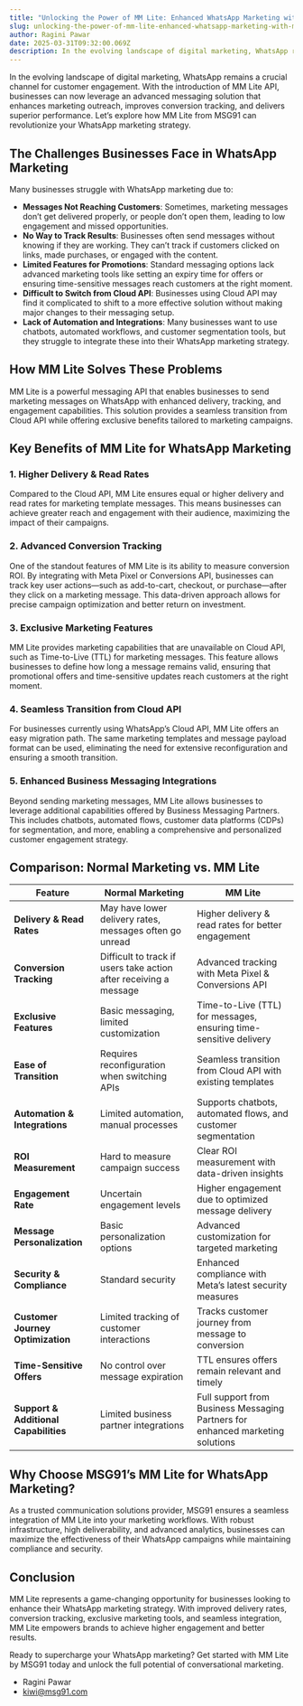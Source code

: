```yaml
---
title: "Unlocking the Power of MM Lite: Enhanced WhatsApp Marketing with MSG91"
slug: unlocking-the-power-of-mm-lite-enhanced-whatsapp-marketing-with-msg91
author: Ragini Pawar
date: 2025-03-31T09:32:00.069Z
description: In the evolving landscape of digital marketing, WhatsApp remains a crucial channel for customer engagement.
---
```


In the evolving landscape of digital marketing, WhatsApp remains a crucial channel for customer engagement. With the introduction of MM Lite API, businesses can now leverage an advanced messaging solution that enhances marketing outreach, improves conversion tracking, and delivers superior performance. Let’s explore how MM Lite from MSG91 can revolutionize your WhatsApp marketing strategy.

## **The Challenges Businesses Face in WhatsApp Marketing**

Many businesses struggle with WhatsApp marketing due to:

* **Messages Not Reaching Customers**: Sometimes, marketing messages don’t get delivered properly, or people don’t open them, leading to low engagement and missed opportunities.  
* **No Way to Track Results**: Businesses often send messages without knowing if they are working. They can’t track if customers clicked on links, made purchases, or engaged with the content.  
* **Limited Features for Promotions**: Standard messaging options lack advanced marketing tools like setting an expiry time for offers or ensuring time-sensitive messages reach customers at the right moment.  
* **Difficult to Switch from Cloud API**: Businesses using Cloud API may find it complicated to shift to a more effective solution without making major changes to their messaging setup.  
* **Lack of Automation and Integrations**: Many businesses want to use chatbots, automated workflows, and customer segmentation tools, but they struggle to integrate these into their WhatsApp marketing strategy.


## **How MM Lite Solves These Problems**

MM Lite is a powerful messaging API that enables businesses to send marketing messages on WhatsApp with enhanced delivery, tracking, and engagement capabilities. This solution provides a seamless transition from Cloud API while offering exclusive benefits tailored to marketing campaigns.

## **Key Benefits of MM Lite for WhatsApp Marketing**

### **1\. Higher Delivery & Read Rates**

Compared to the Cloud API, MM Lite ensures equal or higher delivery and read rates for marketing template messages. This means businesses can achieve greater reach and engagement with their audience, maximizing the impact of their campaigns.

### **2\. Advanced Conversion Tracking**

One of the standout features of MM Lite is its ability to measure conversion ROI. By integrating with Meta Pixel or Conversions API, businesses can track key user actions—such as add-to-cart, checkout, or purchase—after they click on a marketing message. This data-driven approach allows for precise campaign optimization and better return on investment.

### **3\. Exclusive Marketing Features**

MM Lite provides marketing capabilities that are unavailable on Cloud API, such as Time-to-Live (TTL) for marketing messages. This feature allows businesses to define how long a message remains valid, ensuring that promotional offers and time-sensitive updates reach customers at the right moment.

### **4\. Seamless Transition from Cloud API**

For businesses currently using WhatsApp’s Cloud API, MM Lite offers an easy migration path. The same marketing templates and message payload format can be used, eliminating the need for extensive reconfiguration and ensuring a smooth transition.

### **5\. Enhanced Business Messaging Integrations**

Beyond sending marketing messages, MM Lite allows businesses to leverage additional capabilities offered by Business Messaging Partners. This includes chatbots, automated flows, customer data platforms (CDPs) for segmentation, and more, enabling a comprehensive and personalized customer engagement strategy.

## **Comparison: Normal Marketing vs. MM Lite**

<table className="table text-base border">
  <thead>
    <tr>
      <th>Feature</th>
      <th>Normal Marketing</th>
      <th>MM Lite</th>
    </tr>
  </thead>
  <tbody>
    <tr>
      <td><strong>Delivery & Read Rates</strong></td>
      <td>May have lower delivery rates, messages often go unread</td>
      <td>Higher delivery & read rates for better engagement</td>
    </tr>
    <tr>
      <td><strong>Conversion Tracking</strong></td>
      <td>Difficult to track if users take action after receiving a message</td>
      <td>Advanced tracking with Meta Pixel & Conversions API</td>
    </tr>
    <tr>
      <td><strong>Exclusive Features</strong></td>
      <td>Basic messaging, limited customization</td>
      <td>Time-to-Live (TTL) for messages, ensuring time-sensitive delivery</td>
    </tr>
    <tr>
      <td><strong>Ease of Transition</strong></td>
      <td>Requires reconfiguration when switching APIs</td>
      <td>Seamless transition from Cloud API with existing templates</td>
    </tr>
    <tr>
      <td><strong>Automation & Integrations</strong></td>
      <td>Limited automation, manual processes</td>
      <td>Supports chatbots, automated flows, and customer segmentation</td>
    </tr>
    <tr>
      <td><strong>ROI Measurement</strong></td>
      <td>Hard to measure campaign success</td>
      <td>Clear ROI measurement with data-driven insights</td>
    </tr>
    <tr>
      <td><strong>Engagement Rate</strong></td>
      <td>Uncertain engagement levels</td>
      <td>Higher engagement due to optimized message delivery</td>
    </tr>
    <tr>
      <td><strong>Message Personalization</strong></td>
      <td>Basic personalization options</td>
      <td>Advanced customization for targeted marketing</td>
    </tr>
    <tr>
      <td><strong>Security & Compliance</strong></td>
      <td>Standard security</td>
      <td>Enhanced compliance with Meta’s latest security measures</td>
    </tr>
    <tr>
      <td><strong>Customer Journey Optimization</strong></td>
      <td>Limited tracking of customer interactions</td>
      <td>Tracks customer journey from message to conversion</td>
    </tr>
    <tr>
      <td><strong>Time-Sensitive Offers</strong></td>
      <td>No control over message expiration</td>
      <td>TTL ensures offers remain relevant and timely</td>
    </tr>
    <tr>
      <td><strong>Support & Additional Capabilities</strong></td>
      <td>Limited business partner integrations</td>
      <td>Full support from Business Messaging Partners for enhanced marketing solutions</td>
    </tr>
  </tbody>
</table>

## **Why Choose MSG91’s MM Lite for WhatsApp Marketing?**

As a trusted communication solutions provider, MSG91 ensures a seamless integration of MM Lite into your marketing workflows. With robust infrastructure, high deliverability, and advanced analytics, businesses can maximize the effectiveness of their WhatsApp campaigns while maintaining compliance and security.

## **Conclusion**

MM Lite represents a game-changing opportunity for businesses looking to enhance their WhatsApp marketing strategy. With improved delivery rates, conversion tracking, exclusive marketing tools, and seamless integration, MM Lite empowers brands to achieve higher engagement and better results.

Ready to supercharge your WhatsApp marketing? Get started with MM Lite by MSG91 today and unlock the full potential of conversational marketing.

- Ragini Pawar  
- kiwi@msg91.com

